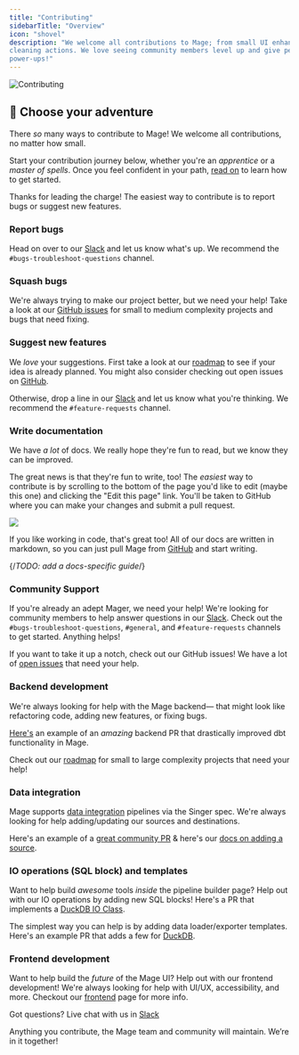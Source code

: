 ```yaml
---
title: "Contributing"
sidebarTitle: "Overview"
icon: "shovel"
description: "We welcome all contributions to Mage; from small UI enhancements to brand new
cleaning actions. We love seeing community members level up and give people
power-ups!"
---
```


<img
  class="hero"
  alt="Contributing"
  src="https://media.giphy.com/media/5cZbRBLhW4tc4/giphy.gif"
/>

## 🥾 Choose your adventure

There _so_ many ways to contribute to Mage! We welcome all contributions, no matter how small.

Start your contribution journey below, whether you're an _apprentice_ or a _master of spells_. Once you feel confident in your path, [read on](/contributing/development-environment) to learn how to get started.

<AccordionGroup>
<Accordion title="🧪 Alchemist">

Thanks for leading the charge! The easiest way to contribute is to report bugs or suggest new features.

### Report bugs

Head on over to our [Slack](https://mage.ai/chat) and let us know what's up. We recommend the `#bugs-troubleshoot-questions` channel.

### Squash bugs

We're always trying to make our project better, but we need your help! Take a look at our [GitHub issues](https://github.com/mage-ai/mage-ai/issues) for small to medium complexity projects and bugs that need fixing.

</Accordion>
<Accordion title="🤹 Loremaster">

### Suggest new features

We _love_ your suggestions. First take a look at our [roadmap](/about/roadmap) to see if your idea is already planned. You might also consider checking out open issues on [GitHub](https://github.com/mage-ai/mage-ai).

Otherwise, drop a line in our [Slack](https://mage.ai/chat) and let us know what you're thinking. We recommend the `#feature-requests` channel.

### Write documentation

We have _a lot_ of docs. We really hope they're fun to read, but we know they can be improved.

The great news is that they're fun to write, too! The _easiest_ way to contribute is by scrolling to the bottom of the page you'd like to edit (maybe this one) and clicking the "Edit this page" link. You'll be taken to GitHub where you can make your changes and submit a pull request.

<img noZoom src="/media/edit-docs.png" />

If you like working in code, that's great too! All of our docs are written in markdown, so you can just pull Mage from [GitHub](https://github.com/mage-ai/mage-ai) and start writing.

{/*TODO: add a docs-specific guide*/}

</Accordion>
<Accordion title="🗣️ Bard/Herald">

### Community Support

If you're already an adept Mager, we need your help! We're looking for community members to help answer questions in our [Slack](https://mage.ai/chat). Check out the `#bugs-troubleshoot-questions`, `#general`, and `#feature-requests` channels to get started. Anything helps!

If you want to take it up a notch, check out our GitHub issues! We have a lot of [open issues](https://github.com/mage-ai/mage-ai/issues) that need your help.

</Accordion>
<Accordion title="🧱 Stonemason">

### Backend development

We're always looking for help with the Mage backend— that might look like refactoring code, adding new features, or fixing bugs.

[Here's](https://github.com/mage-ai/mage-ai/pull/3497) an example of an _amazing_ backend PR that drastically improved dbt functionality in Mage.

Check out our [roadmap](https://airtable.com/shrJctaGt4tvU27uF/tbl5bIlFkk2KhCpL4) for small to large complexity projects that need your help!

### Data integration

Mage supports [data integration](/data-integrations/overview) pipelines via the Singer spec. We're always looking for help adding/updating our sources and destinations.

Here's an example of a [great community PR](https://github.com/mage-ai/mage-ai/pull/2277) & here's our [docs on adding a source](/contributing/data-integrations/adapt-existing-source).

### IO operations (SQL block) and templates

Want to help build _awesome_ tools _inside_ the pipeline builder page? Help out with our IO operations by adding new SQL blocks! Here's a PR that implements a [DuckDB IO Class](https://github.com/mage-ai/mage-ai/pull/3463).

The simplest way you can help is by adding data loader/exporter templates. Here's an example PR that adds a few for [DuckDB](https://github.com/mage-ai/mage-ai/pull/3553).

</Accordion>

<Accordion title="👨‍🎨 Illuminator">

### Frontend development

Want to help build the _future_ of the Mage UI? Help out with our frontend development! We're always looking for help with UI/UX, accessibility, and more. Checkout our [frontend](/contributing/frontend/overview) page for more info.

</Accordion>

</AccordionGroup>

Got questions? Live chat with us in [Slack](https://www.mage.ai/chat)

Anything you contribute, the Mage team and community will maintain. We’re in it
together!
